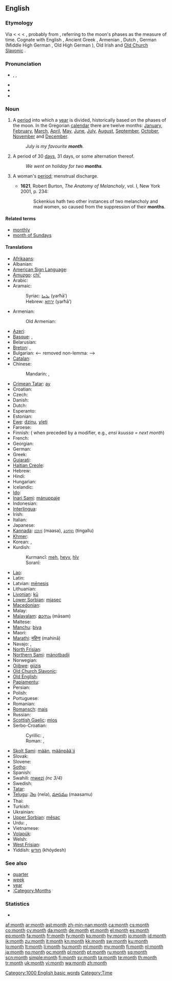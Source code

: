 ==English==

===Etymology===
Via {{etyl|enm}} < {{etyl|ang}} {{term|monaþ|mōnað|lang=ang}} < {{proto|Germanic|mēnōþs}} < {{proto|Indo-European|me(n)ses|moon, month}}, probably from {{proto|Indo-European|mê-|to measure}}, referring to the moon's phases as the measure of time. Cognate with English {{term|moon|lang=en}}, Ancient Greek {{term|μήν|tr=mḗn|lang=grc|sc=polytonic}}, Armenian {{term|ամիս|tr=amis|lang=hy}}, Dutch {{term|maand|lang=nl}}, German {{term|Monat|lang=de}} (Middle High German {{term|manot|mānōt|lang=gmh}}, Old High German {{term|manod|mānōd|lang=goh}}), Old Irish {{term|mí|lang=sga}} and [[Old Church Slavonic]] {{term|ⰿⱖⱄⱔⱌⱐ|tr=měsęncĭ|lang=cu|sc=Glag}}.

===Pronunciation===
* {{enPR|mŭnth}}, {{IPA|/mʌnθ/}}, {{SAMPA|/mVnT/}}
* {{audio|en-us-month.ogg|Audio (US)}}
* {{audio|En-uk-a month.ogg|Audio (UK)}}
* {{rhymes|ʌnθ}}

===Noun===
{{wikipedia}}
{{en-noun}}

# A [[period]] into which a [[year]] is divided, historically based on the phases of the moon. In the Gregorian [[calendar]] there are twelve months: [[January]], [[February]], [[March]], [[April]], [[May]], [[June]], [[July]], [[August]], [[September]], [[October]], [[November]] and [[December]].
#:''July is my favourite '''month'''.''
# A period of 30 [[day]]s, 31 days, or some alternation thereof.
#:''We went on holiday for two '''months'''.''
# {{obsolete|in the plural}} A woman's [[period]]; menstrual discharge.
#* '''1621''', Robert Burton, ''The Anatomy of Melancholy'', vol. I, New York 2001, p. 234:
#*: Sckenkius hath two other instances of two melancholy and mad women, so caused from the suppression of their '''months'''.

====Related terms====
* [[monthly]]
* [[month of Sundays]]

====Translations====
{{trans-top|period into which a year is divided}}
* [[Afrikaans]]: {{t+|af|maand|xs=Afrikaans}}
* Albanian: {{t-|sq|muaj|m|xs=Albanian}}
* [[American Sign Language]]: {{tø|ase|1@TipFinger-PalmBack-1@CenterChesthigh-FingerUp 1@BaseThumb-PalmBack-1@CenterChesthigh-FingerUp}}
* [[Amuzgo]]: [[chi']]
* Arabic: {{t|ar|شهر|m|tr=shahr|alt=شَهْرٌ|sc=Arab}}
* Aramaic:
*: Syriac: [[ܝܪܚܐ]] (yarħā’) {{m}}
*: Hebrew: [[ירחא]] (yarħā’) {{m}}
* Armenian: {{t+|hy|ամիս|tr=amis}}
*: Old Armenian: {{tø|xcl|ամիս|tr=amis|xs=Old Armenian}}
* [[Azeri]]: {{t+|az|ay|xs=Azeri}}
* [[Basque]]: {{t|eu|hil|xs=Basque}}, {{t|eu|hilabete|xs=Basque}}
* Belarusian: {{t|be|месяц|m|tr=mésjac|sc=Cyrl}}
* [[Breton]]: {{t+|br|miz|m|xs=Breton}}, {{t|br|mizvezh|m|xs=Breton}}
* Bulgarian: {{t-|bg|месец|m|tr=mésec}} <-- removed non-lemma: {{t+|bg|месеци|p|tr=méseci}} -->
* [[Catalan]]: {{t+|ca|mes|m}}
* Chinese:
*: Mandarin: {{t-|cmn|月|tr=yuè|sc=Hani}}, {{t-|cmn|月份|tr=yuèfèn|sc=Hani}}
* [[Crimean Tatar]]: [[ay#Crimean Tatar|ay]]
* Croatian: {{t+|hr|mjesec|m}}
* Czech: {{t+|cs|měsíc|m}}
* Danish: {{t+|da|måned|c}}
* Dutch: {{t+|nl|maand|f}}
* Esperanto: {{t+|eo|monato|xs=Esperanto}}
* Estonian: {{t+|et|kuu}}
* [[Ewe]]: [[dzinu]], [[ɣleti]]
* Faroese: {{t|fo|mánaður|m}}
* Finnish: {{t+|fi|kuukausi}} ({{t+|fi|kuu}} when preceded by a modifier, e.g., ''ensi kuussa = next month'')
* French: {{t+|fr|mois|m}}
* Georgian: {{t-|ka|თვე|tr=t’ve|sc=Geor|xs=Georgian}}
* German: {{t+|de|Monat|m}}
* Greek: {{t+|el|μήνας|m|tr=mínas}}
* [[Gujarati]]: {{t|gu|મહિનો |m|tr=mahino|sc=Gujr|xs=Gujarati}}
* [[Haitian Creole]]: {{tø|ht|mwa}}
* Hebrew: {{t+|he|חודש|m|tr=hodesh}}
* Hindi: {{t+|hi|महीना|m|tr=mahīnā|xs=Hindi}}
* Hungarian: {{t+|hu|hónap}}
* Icelandic: {{t+|is|mánuður}}
* [[Ido]]: {{t+|io|monato|xs=Ido}}
* [[Inari Sami]]: [[mánuppaje]]
* Indonesian: {{t+|id|bulan|xs=Indonesian}}
* [[Interlingua]]: {{t-|ia|mense|xs=Interlingua}}
* Irish: {{t+|ga|mí|f|xs=Irish}}
* Italian: {{t+|it|mese|m}}
* Japanese: {{t|ja|月|tr=[[つき]], tsukí|sc=Jpan}}
* [[Kannada]]: [[ಮಾಸ]] (maasa), [[ತಿಂಗಳು]] (tingallu)
* [[Khmer]]: {{t-|km|ខែ|tr=kai|sc=Khmr}}
* Korean: {{t+|ko|달|tr=dal|sc=Hang}}, {{t+|ko|월|tr=weol|sc=Hang}}
* Kurdish:
*: Kurmancî: [[meh#Kurdish|meh]], [[heyv]], [[hîv]]
*: Soranî: {{ku-Arab|[[مانگ]]}}
{{trans-mid}}
* [[Lao]]: {{t+|lo|ເດືອນ|tr=dyan|sc=Laoo|xs=Lao}}
* Latin: {{t+|la|mensis|m}}
* Latvian: [[mēnesis]] {{m}}
* Lithuanian: {{t+|lt|mėnuo|m|xs=Lithuanian}}
* [[Livonian]]: [[kū#Livonian|kū]]
* [[Lower Sorbian]]: [[mjasec]]
* [[Macedonian]]: {{t|mk|месец|m|tr=mésec|sc=Cyrl}}
* Malay: {{t+|ms|bulan|xs=Malay}}
* [[Malayalam]]: [[മാസം]] (māsam)
* Maltese: {{t-|mt|xahar|xs=Maltese}}
* [[Manchu]]: [[biya]]
* Maori: {{t|mi|marama}}
* [[Marathi]]: [[महिना]] (mahinā)
* Navajo: {{tø|nv|náhidizídígíí}}, {{tø|nv|náhidizííd}}
* [[North Frisian]]: {{tø|frr|moune}}
* [[Northern Sami]]: [[mánotbadji]]
* Norwegian: {{t+|no|måned}}
* [[Ojibwe]]: [[giizis]]
* [[Old Church Slavonic]]: {{tø|cu|мѣсѧць|m|tr=měsęcĭ|sc=Cyrs}}
* [[Old English]]: {{t-|ang|monaþ|m|xs=Old English}}
* [[Papiamentu]]: {{tø|pap|luna}}
* Persian: {{t+|fa|ماه|tr=māh|xs=Persian}}
* Polish: {{t+|pl|miesiąc|m}}
* Portuguese: {{t+|pt|mês|m}}
* Romanian: {{t+|ro|lună|f}}
* [[Romansch]]: [[mais]] {{m}}
* Russian: {{t+|ru|месяц|m|tr=mésjac}}
* [[Scottish Gaelic]]: [[mìos]] {{m}}
* Serbo-Croatian:
*: Cyrillic: {{qualifier|Ekavian}} {{t|sh|месец|m|alt=ме̏се̄ц|sc=Cyrl|xs=Serbo-Croatian}}, {{qualifier|Ijekavian}} {{t|sh|мјесец|m|alt=мје̏се̄ц|sc=Cyrl|xs=Serbo-Croatian}}
*: Roman: {{qualifier|Ekavian}} {{t|sh|mesec|m|alt=mȅsēc|xs=Serbo-Croatian}}, {{qualifier|Ijekavian}} {{t|sh|mjesec|m|alt=mjȅsēc|xs=Serbo-Croatian}}
* [[Skolt Sami]]: [[mään]], [[määnpââ´jj]]
* Slovak: {{t-|sk|mesiac|m}}
* Slovene: {{t+|sl|mesec|m}}
* [[Sotho]]: {{t|st|kgwedi|xs=Sotho}}
* Spanish: {{t+|es|mes|m}}
* Swahili: [[mwezi]] ''(nc 3/4)''
* Swedish: {{t+|sv|månad|c}}
* [[Tatar]]: {{t+|tt|ай|sc=Cyrl|xs=Tatar}}
* [[Telugu]]: [[నెల]] (nela), [[మాసము]] (maasamu)
* Thai: {{t|th|เดือน|tr=deuan|sc=Thai}}
* Turkish: {{t+|tr|ay}}
* Ukrainian: {{t|uk|місяць|m|tr=mísjac’|sc=Cyrl}}
* [[Upper Sorbian]]: [[měsac]]
* Urdu: {{t|ur|مہینا|m|tr=mahīnā|sc=ur-Arab}}, {{t|ur|مہینہ|m|tr=mahīnah|sc=ur-Arab}}
* Vietnamese: {{t|vi|tháng}}
* [[Volapük]]: {{t|vo|mul}}
* Welsh: {{t+|cy|mis|xs=Welsh}}
* [[West Frisian]]: {{t+|fy|moanne|c|xs=West Frisian}}
* Yiddish: [[חודש#Yiddish|חודש]] (khóydesh) {{m}}
{{trans-bottom}}

===See also===
* [[quarter]]
* [[week]]
* [[year]]
* [[:Category:Months]]

===Statistics===
* {{rank|original|provide|determined|819|month|news|prepared|support}}

[[Category:1000 English basic words]]
[[Category:Time]]

[[af:month]]
[[ar:month]]
[[ast:month]]
[[zh-min-nan:month]]
[[ca:month]]
[[cs:month]]
[[co:month]]
[[cy:month]]
[[da:month]]
[[de:month]]
[[et:month]]
[[el:month]]
[[es:month]]
[[eo:month]]
[[fa:month]]
[[fr:month]]
[[fy:month]]
[[ko:month]]
[[hy:month]]
[[io:month]]
[[id:month]]
[[ik:month]]
[[zu:month]]
[[it:month]]
[[kn:month]]
[[kk:month]]
[[sw:month]]
[[ku:month]]
[[lo:month]]
[[lt:month]]
[[li:month]]
[[hu:month]]
[[ml:month]]
[[my:month]]
[[fj:month]]
[[nl:month]]
[[ja:month]]
[[no:month]]
[[oc:month]]
[[pl:month]]
[[pt:month]]
[[ru:month]]
[[sq:month]]
[[scn:month]]
[[simple:month]]
[[fi:month]]
[[sv:month]]
[[ta:month]]
[[te:month]]
[[th:month]]
[[tr:month]]
[[uk:month]]
[[vi:month]]
[[wa:month]]
[[zh:month]]